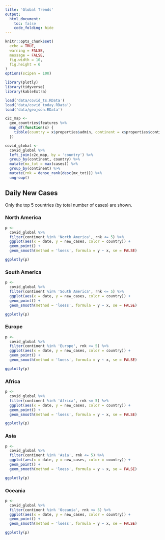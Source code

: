```yaml
---
title: 'Global Trends'
output:
  html_document:
    toc: false
    code_folding: hide
---
```


```r
knitr::opts_chunk$set(
  echo = TRUE,
  warning = FALSE,
  message = FALSE,
  fig.width = 10,
  fig.height = 6
)
options(scipen = 100)
```

```r
library(plotly)
library(tidyverse)
library(kableExtra)

load('data/covid_ts.RData')
load('data/covid_today.RData')
load('data/geojson.RData')

c2c_map <-
  geo_countries$features %>%
  map_df(function(x) {
    tibble(country = x$properties$admin, continent = x$properties$continent)
  })

covid_global <-
  covid_global %>%
  left_join(c2c_map, by = 'country') %>%
  group_by(continent, country) %>%
  mutate(mx_tot = max(cases)) %>%
  group_by(continent) %>%
  mutate(rnk = dense_rank(desc(mx_tot))) %>%
  ungroup()
```


## Daily New Cases {.tabset .tabset-fade .tabset-pills}
Only the top 5 countries (by total number of cases) are shown.

### North America
```r
p <-
  covid_global %>%
  filter(continent %in% 'North America', rnk <= 5) %>%
  ggplot(aes(x = date, y = new_cases, color = country)) +
  geom_point() +
  geom_smooth(method = 'loess', formula = y ~ x, se = FALSE)

ggplotly(p)
```

### South America
```r
p <-
  covid_global %>%
  filter(continent %in% 'South America', rnk <= 5) %>%
  ggplot(aes(x = date, y = new_cases, color = country)) +
  geom_point() +
  geom_smooth(method = 'loess', formula = y ~ x, se = FALSE)

ggplotly(p)
```

### Europe
```r
p <-
  covid_global %>%
  filter(continent %in% 'Europe', rnk <= 5) %>%
  ggplot(aes(x = date, y = new_cases, color = country)) +
  geom_point() +
  geom_smooth(method = 'loess', formula = y ~ x, se = FALSE)

ggplotly(p)
```

### Africa
```r
p <-
  covid_global %>%
  filter(continent %in% 'Africa', rnk <= 5) %>%
  ggplot(aes(x = date, y = new_cases, color = country)) +
  geom_point() +
  geom_smooth(method = 'loess', formula = y ~ x, se = FALSE)

ggplotly(p)
```

### Asia
```r
p <-
  covid_global %>%
  filter(continent %in% 'Asia', rnk <= 5) %>%
  ggplot(aes(x = date, y = new_cases, color = country)) +
  geom_point() +
  geom_smooth(method = 'loess', formula = y ~ x, se = FALSE)

ggplotly(p)
```

### Oceania
```r
p <-
  covid_global %>%
  filter(continent %in% 'Oceania', rnk <= 5) %>%
  ggplot(aes(x = date, y = new_cases, color = country)) +
  geom_point() +
  geom_smooth(method = 'loess', formula = y ~ x, se = FALSE)

ggplotly(p)
```